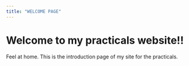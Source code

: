 ```yaml
---
title: "WELCOME PAGE"
---
```


# Welcome to my practicals website!! 

Feel at home.
This is the introduction page of my site for the practicals.
